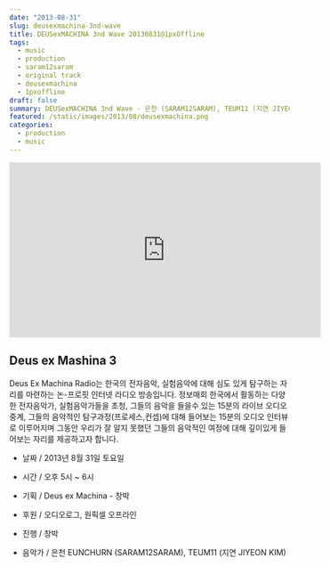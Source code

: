 ```yaml
---
date: "2013-08-31"
slug: deusexmachina-3nd-wave
title: DEUSexMACHINA 3nd Wave 20130831@1pxOffline
tags:
  - music
  - production
  - saram12saram
  - original track
  - deusexmachina
  - 1pxoffline
draft: false
summary: DEUSexMACHINA 3nd Wave - 은천 (SARAM12SARAM), TEUM11 (지연 JIYEON KIM) / 20130831 @ 1pxOffline
featured: /static/images/2013/08/deusexmachina.png
categories:
  - production
  - music
---
```


<div className="aspect-ratio container flex justify-center">
  <iframe
    width="560"
    height="315"
    src="https://www.youtube.com/embed/WDsKExFPins?si=OJpBz2AMMMoTEe7j"
    frameBorder="0"
    allow="accelerometer; autoplay; clipboard-write; encrypted-media; gyroscope; picture-in-picture"
    webkitallowfullscreen="true"
    mozallowfullscreen="true"
    allowFullScreen
  ></iframe>
</div>

## Deus ex Mashina 3

Deus Ex Machina Radio는 한국의 전자음악, 실험음악에 대해 심도 있게 탐구하는 자리를 마련하는 논-프로핏 인터넷 라디오 방송입니다.
정보매회 한국에서 활동하는 다양한 전자음악가, 실험음악가들을 초청, 그들의 음악을 들을수 있는 15분의 라이브 오디오 중계, 그들의 음악적인 탐구과정(프로세스,컨셉)에 대해 들어보는 15분의 오디오 인터뷰로 이루어지며 그동안 우리가 잘 알지 못했던 그들의 음악적인 여정에 대해 깊이있게 들어보는 자리를 제공하고자 합니다.

- 날짜 / 2013년 8월 31일 토요일
- 시간 / 오후 5시 ~ 6시
- 기획 / Deus ex Machina - 창박
- 후원 / 오디오로그, 원픽셀 오프라인

- 진행 / 창박
- 음악가 / 은천 EUNCHURN (SARAM12SARAM), TEUM11 (지연 JIYEON KIM)

